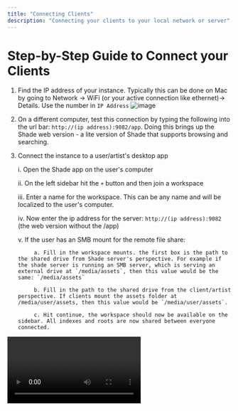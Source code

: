 ```yaml
---
title: "Connecting Clients"
description: "Connecting your clients to your local network or server"
---
```


# Step-by-Step Guide to Connect your Clients

1) Find the IP address of your instance. Typically this can be done on Mac by going to Network -> WiFi (or your active connection like ethernet)-> Details. Use the number in `IP Address`
![image](ipaddress.png)
2) On a different computer, test this connection by typing the following into the url bar: `http://(ip address):9082/app`. Doing this brings up the Shade web version - a lite version of Shade that supports browsing and searching.
3) Connect the instance to a user/artist's desktop app

    i. Open the Shade app on the user's computer

    ii. On the left sidebar hit the `+` button and then join a workspace

    iii. Enter a name for the workspace. This can be any name and will be localized to the user's computer.

    iv. Now enter the ip address for the server: `http://(ip address):9082` (the web version without the /app)

    v. If the user has an SMB mount for the remote file share:

            a. Fill in the workspace mounts. the first box is the path to the shared drive from Shade server's perspective. For example if the shade server is running an SMB server, which is serving an external drive at `/media/assets`, then this value would be the same: `/media/assets`
    
            b. Fill in the path to the shared drive from the client/artist perspective. If clients mount the assets folder at /media/user/assets, then this value would be `/media/user/assets`.

            c. Hit continue, the workspace should now be available on the sidebar. All indexes and roots are now shared between everyone connected.


<video controls autoPlay>
  <source src="workspacevid.mp4" type="video/mp4" />
  Your browser does not support the video tag.
</video>
